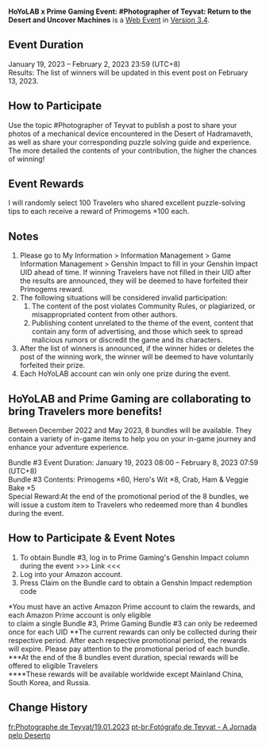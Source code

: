 {{Event
|name              = HoYoLAB x Prime Gaming Event: #Photographer of Teyvat: Return to the Desert and Uncover Machines
|image             = Photographer of Teyvat Desert of Hadramaveth.png
|type              = Web
|group             = Submission
|time_known        = yes
|time_start        = 2023-01-19 12:00:00
|time_start_offset = GMT+8
|time_end          = 2023-02-02 23:59:59
|time_end_offset   = GMT+8
|link              = https://www.hoyolab.com/article/15142005
}}
{{Description|Olah! Hello, Travelers~<br>Following Jeht's footsteps, you must have arrived at the Tanit Camps, before continuing on, deeper and deeper, into the desert.<br>On the way through the Desert of Hadramaveth, were you fascinated by the various ingenious devices and was tempted to explore them?<br>Share the secret mechanisms with me in the form of photos!}}
'''HoYoLAB x Prime Gaming Event: #Photographer of Teyvat: Return to the Desert and Uncover Machines''' is a [[Web Event]] in [[Version 3.4]].

==Event Duration==
January 19, 2023 – February 2, 2023 23:59 (UTC+8)<br>
Results: The list of winners will be updated in this event post on February 13, 2023.

==How to Participate==
Use the topic #Photographer of Teyvat to publish a post to share your photos of a mechanical device encountered in the Desert of Hadramaveth, as well as share your corresponding puzzle solving guide and experience.<br>
The more detailed the contents of your contribution, the higher the chances of winning!

==Event Rewards==
I will randomly select 100 Travelers who shared excellent puzzle-solving tips to each receive a reward of Primogems ×100 each.

==Notes==
# Please go to My Information > Information Management > Game Information Management > Genshin Impact to fill in your Genshin Impact UID ahead of time. If winning Travelers have not filled in their UID after the results are announced, they will be deemed to have forfeited their Primogems reward.
# The following situations will be considered invalid participation:
## The content of the post violates Community Rules, or plagiarized, or misappropriated content from other authors.
## Publishing content unrelated to the theme of the event, content that contain any form of advertising, and those which seek to spread malicious rumors or discredit the game and its characters.
# After the list of winners is announced, if the winner hides or deletes the post of the winning work, the winner will be deemed to have voluntarily forfeited their prize.
# Each HoYoLAB account can win only one prize during the event.

==HoYoLAB and Prime Gaming are collaborating to bring Travelers more benefits!==
Between December 2022 and May 2023, 8 bundles will be available. They contain a variety of in-game items to help you on your in-game journey and enhance your adventure experience.

Bundle #3 Event Duration: January 19, 2023 08:00 – February 8, 2023 07:59 (UTC+8)<br>
Bundle #3 Contents: Primogems ×60, Hero's Wit ×8, Crab, Ham & Veggie Bake ×5<br>
Special Reward:At the end of the promotional period of the 8 bundles, we will issue a custom item to Travelers who redeemed more than 4 bundles during the event.

==How to Participate & Event Notes==
# To obtain Bundle #3, log in to Prime Gaming's Genshin Impact column during the event >>> Link <<<
# Log into your Amazon account.
# Press Claim on the Bundle card to obtain a Genshin Impact redemption code
<nowiki>*</nowiki>You must have an active Amazon Prime account to claim the rewards, and each Amazon Prime account is only eligible<br>to claim a single Bundle #3, Prime Gaming Bundle #3 can only be redeemed once for each UID
<nowiki>**</nowiki>The current rewards can only be collected during their respective period. After each respective promotional period, the rewards will expire. Please pay attention to the promotional period of each bundle.<br>
<nowiki>***</nowiki>At the end of the 8 bundles event duration, special rewards will be offered to eligible Travelers<br>
<nowiki>****</nowiki>These rewards will be available worldwide except Mainland China, South Korea, and Russia.

==Change History==
{{Change History|3.4}}

[[fr:Photographe de Teyvat/19.01.2023]]
[[pt-br:Fotógrafo de Teyvat - A Jornada pelo Deserto]]